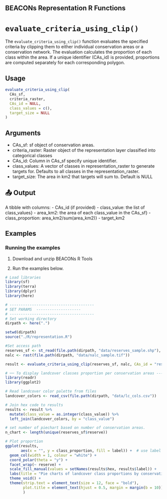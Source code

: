 ## BEACONs Representation R Functions

# `evaluate_criteria_using_clip()`

The `evaluate_criteria_using_clip()` function evaluates the specified criteria by clipping them to either individual conservation areas or a conservation network. The evaluation calculates the proportion of each class within the area. If a unique identifier (CAs_id) is provided, proportions are computed separately for each corresponding polygon. 

## Usage
```r
evaluate_criteria_using_clip(
  CAs_sf, 
  criteria_raster, 
  CAs_id = NULL, 
  class_values = c(), 
  target_size = NULL
)
```
## Arguments
- CAs_sf: sf object of conservation areas.
- criteria_raster: Raster object of the representation layer classified into categorical classes
- CAs_id: Column in CAs_sf specify unique identifier. 
- class_values: A vector of classes in representation_raster to generate targets for. Defaults to all classes in the representation_raster.
- target_size: The area in km2 that targets will sum to. Default is NULL

## 📤 Output
A tibble with columns: 
 - CAs_id (if provided)
 - class_value: the list of class_values}
 - area_km2: the area of each class_value in the CAs_sf}
 - class_proportion: area_km2/sum(area_km2)}
 - target_km2


## Examples
### Running the examples


1. Download and unzip BEACONs R Tools 

2. Run the examples below.

```r
# Load libraries
library(sf)
library(terra)
library(dplyr)
library(here)

# --------------------------------------
# SET PARAMS  --------------------
# --------------------------------------
# Set working directory
dirpath <- here(".")

setwd(dirpath)
source("./R/representation.R")

#Set access path 
reserves_sf <- st_read(file.path(dirpath, "data/reserves_sample.shp"), quiet = TRUE)
nalc <- rast(file.path(dirpath, "data/nalc_sample.tif"))

result <- evaluate_criteria_using_clip(reserves_sf, nalc, CAs_id = "reserve")

# ── To display landcover classes proportion per conservation areas ------------
library(readr)
library(ggplot2)

# Read landcover color palette from files
landcover_colors <- read_csv(file.path(dirpath, "data/lc_cols.csv"))

# Join hex code to results
results <- result %>%
  mutate(class_value = as.integer(class_value)) %>%
  left_join(landcover_colors, by = "class_value")

# set number of piechart based on number of conservation areas.
n_chart <- length(unique(reserves_sf$reserve))

# Plot proportion
ggplot(results,
       aes(x = "", y = class_proportion, fill = label)) +  # use label for legend
  geom_col(width = 1, colour = "white") +
  coord_polar(theta = "y") +
  facet_wrap(~ reserve) +
  scale_fill_manual(values = setNames(results$hex, results$label)) +
  labs(title = "Pie charts of landcover class proportions by conservation area") +
  theme_void() +
  theme(strip.text = element_text(size = 12, face = "bold"),
        plot.title = element_text(hjust = 0.5, margin = margin(b = 10))
        )
        
        
```
